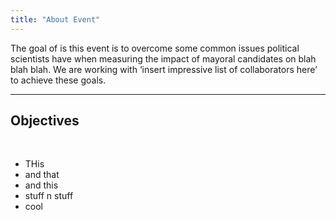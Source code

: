 ```yaml
---
title: "About Event"
---
```


The goal of is this event is to overcome some common issues political scientists have when measuring the impact of mayoral candidates on blah blah blah. We are working with 'insert impressive list of collaborators here' to achieve these goals. 




----

## Objectives

<br>

<!---this is an html comment that works in Markdown --->

<!--- I use the <br> html tag to force carriage returns in the text--->


- THis
- and that
- and this
- stuff n stuff
- cool
 